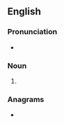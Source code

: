 ==English==

===Pronunciation===
* {{rhymes|en|aɪnz|s=3}}

===Noun===
{{head|en|noun form}}

# {{plural of|en|overline}}

===Anagrams===
* {{anagrams|en|a=eeilnorsv|noveliser|novelries}}